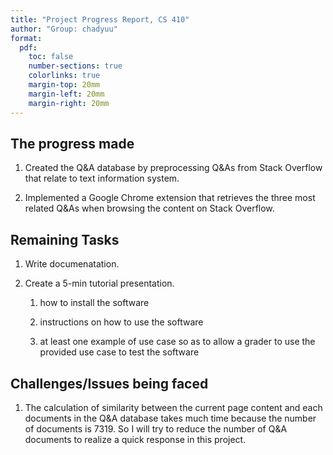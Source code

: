 ```yaml
---
title: "Project Progress Report, CS 410"
author: "Group: chadyuu"
format:
  pdf: 
    toc: false
    number-sections: true
    colorlinks: true
    margin-top: 20mm
    margin-left: 20mm
    margin-right: 20mm
---
```


## The progress made

1.  Created the Q&A database by preprocessing Q&As from Stack Overflow that relate to text information system.

2.  Implemented a Google Chrome extension that retrieves the three most related Q&As when browsing the content on Stack Overflow.

## Remaining Tasks

1.  Write documenatation.

2.  Create a 5-min tutorial presentation.

    1.  how to install the software

    2.  instructions on how to use the software

    3.  at least one example of use case so as to allow a grader to use the provided use case to test the software

## Challenges/Issues being faced

1.  The calculation of similarity between the current page content and each documents in the Q&A database takes much time because the number of documents is 7319. So I will try to reduce the number of Q&A documents to realize a quick response in this project.
